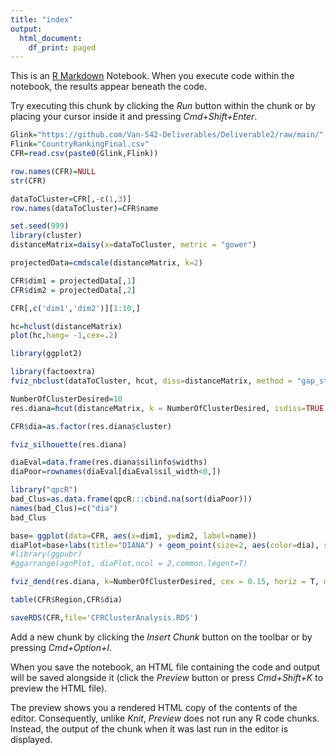 ```yaml
---
title: "index"
output:
  html_document:
    df_print: paged
---
```


This is an [R Markdown](http://rmarkdown.rstudio.com) Notebook. When you execute code within the notebook, the results appear beneath the code.

Try executing this chunk by clicking the *Run* button within the chunk or by placing your cursor inside it and pressing *Cmd+Shift+Enter*.

```r
Glink="https://github.com/Van-542-Deliverables/Deliverable2/raw/main/"
Flink="CountryRankingFinal.csv"
CFR=read.csv(paste0(Glink,Flink))

row.names(CFR)=NULL
str(CFR)

dataToCluster=CFR[,-c(1,3)]
row.names(dataToCluster)=CFR$name
```

```r
set.seed(999)
library(cluster)
distanceMatrix=daisy(x=dataToCluster, metric = "gower")

projectedData=cmdscale(distanceMatrix, k=2)

CFR$dim1 = projectedData[,1]
CFR$dim2 = projectedData[,2]

CFR[,c('dim1','dim2')][1:10,]
```

```r
hc=hclust(distanceMatrix)
plot(hc,hang= -1,cex=.2)
```

```r
library(ggplot2)
```

```r
library(factoextra)
fviz_nbclust(dataToCluster, hcut, diss=distanceMatrix, method = "gap_stat", k.max = 15, verbose = F, hc_func = "diana")
```

```r
NumberOfClusterDesired=10
res.diana=hcut(distanceMatrix, k = NumberOfClusterDesired, isdiss=TRUE, hc_func='diana', hc_method="ward.D2")
```

```r
CFR$dia=as.factor(res.diana$cluster)
```

```r
fviz_silhouette(res.diana)
```

```r
diaEval=data.frame(res.diana$silinfo$widths)
diaPoor=rownames(diaEval[diaEval$sil_width<0,])

library("qpcR")
bad_Clus=as.data.frame(qpcR:::cbind.na(sort(diaPoor)))
names(bad_Clus)=c("dia")
bad_Clus
```

```r
base= ggplot(data=CFR, aes(x=dim1, y=dim2, label=name))
diaPlot=base+labs(title="DIANA") + geom_point(size=2, aes(color=dia), show.legend=T)
#library(ggpubr)
#ggarrange(agnPlot, diaPlot,ncol = 2,common.legent=T)
```

```r
fviz_dend(res.diana, k=NumberOfClusterDesired, cex = 0.15, horiz = T, main = "DIANA approach")
```

```r
table(CFR$Region,CFR$dia)
```

```r
saveRDS(CFR,file='CFRClusterAnalysis.RDS')
```

Add a new chunk by clicking the *Insert Chunk* button on the toolbar or by pressing *Cmd+Option+I*.

When you save the notebook, an HTML file containing the code and output will be saved alongside it (click the *Preview* button or press *Cmd+Shift+K* to preview the HTML file).

The preview shows you a rendered HTML copy of the contents of the editor. Consequently, unlike *Knit*, *Preview* does not run any R code chunks. Instead, the output of the chunk when it was last run in the editor is displayed.
